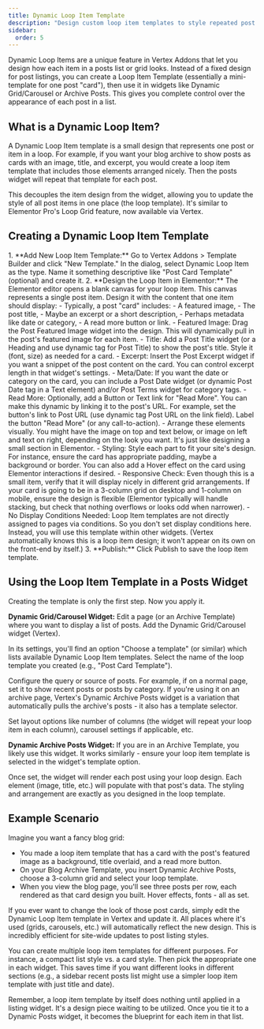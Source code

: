 ```yaml
---
title: Dynamic Loop Item Template
description: "Design custom loop item templates to style repeated post listings (cards) and apply them in grids or carousels with Vertex."
sidebar:
  order: 5
---
```


Dynamic Loop Items are a unique feature in Vertex Addons that let you design how each item in a posts list or grid looks. Instead of a fixed design for post listings, you can create a Loop Item Template (essentially a mini-template for one post "card"), then use it in widgets like Dynamic Grid/Carousel or Archive Posts. This gives you complete control over the appearance of each post in a list.

## What is a Dynamic Loop Item?

A Dynamic Loop Item template is a small design that represents one post or item in a loop. For example, if you want your blog archive to show posts as cards with an image, title, and excerpt, you would create a loop item template that includes those elements arranged nicely. Then the posts widget will repeat that template for each post.

This decouples the item design from the widget, allowing you to update the style of all post items in one place (the loop template). It's similar to Elementor Pro's Loop Grid feature, now available via Vertex.

## Creating a Dynamic Loop Item Template
<Steps>
1. **Add New Loop Item Template:** Go to Vertex Addons > Template Builder and click "New Template." In the dialog, select Dynamic Loop Item as the type. Name it something descriptive like "Post Card Template" (optional) and create it.
2. **Design the Loop Item in Elementor:** The Elementor editor opens a blank canvas for your loop item. This canvas represents a single post item. Design it with the content that one item should display:
   - Typically, a post "card" includes:
     - A featured image,
     - The post title,
     - Maybe an excerpt or a short description,
     - Perhaps metadata like date or category,
     - A read more button or link.
   - Featured Image: Drag the Post Featured Image widget into the design. This will dynamically pull in the post's featured image for each item.
   - Title: Add a Post Title widget (or a Heading and use dynamic tag for Post Title) to show the post's title. Style it (font, size) as needed for a card.
   - Excerpt: Insert the Post Excerpt widget if you want a snippet of the post content on the card. You can control excerpt length in that widget's settings.
   - Meta/Date: If you want the date or category on the card, you can include a Post Date widget (or dynamic Post Date tag in a Text element) and/or Post Terms widget for category tags.
   - Read More: Optionally, add a Button or Text link for "Read More". You can make this dynamic by linking it to the post's URL. For example, set the button's link to Post URL (use dynamic tag Post URL on the link field). Label the button "Read More" (or any call-to-action).
   - Arrange these elements visually. You might have the image on top and text below, or image on left and text on right, depending on the look you want. It's just like designing a small section in Elementor.
   - Styling: Style each part to fit your site's design. For instance, ensure the card has appropriate padding, maybe a background or border. You can also add a Hover effect on the card using Elementor interactions if desired.
   - Responsive Check: Even though this is a small item, verify that it will display nicely in different grid arrangements. If your card is going to be in a 3-column grid on desktop and 1-column on mobile, ensure the design is flexible (Elementor typically will handle stacking, but check that nothing overflows or looks odd when narrower).
   - No Display Conditions Needed: Loop Item templates are not directly assigned to pages via conditions. So you don't set display conditions here. Instead, you will use this template within other widgets. (Vertex automatically knows this is a loop item design; it won't appear on its own on the front-end by itself.)
3. **Publish:** Click Publish to save the loop item template.

</Steps>

## Using the Loop Item Template in a Posts Widget

Creating the template is only the first step. Now you apply it.

**Dynamic Grid/Carousel Widget:** Edit a page (or an Archive Template) where you want to display a list of posts. Add the Dynamic Grid/Carousel widget (Vertex).

In its settings, you'll find an option "Choose a template" (or similar) which lists available Dynamic Loop Item templates. Select the name of the loop template you created (e.g., "Post Card Template").

Configure the query or source of posts. For example, if on a normal page, set it to show recent posts or posts by category. If you're using it on an archive page, Vertex's Dynamic Archive Posts widget is a variation that automatically pulls the archive's posts - it also has a template selector.

Set layout options like number of columns (the widget will repeat your loop item in each column), carousel settings if applicable, etc.

**Dynamic Archive Posts Widget:** If you are in an Archive Template, you likely use this widget. It works similarly - ensure your loop item template is selected in the widget's template option.

Once set, the widget will render each post using your loop design. Each element (image, title, etc.) will populate with that post's data. The styling and arrangement are exactly as you designed in the loop template.

## Example Scenario

Imagine you want a fancy blog grid:

- You made a loop item template that has a card with the post's featured image as a background, title overlaid, and a read more button.
- On your Blog Archive Template, you insert Dynamic Archive Posts, choose a 3-column grid and select your loop template.
- When you view the blog page, you'll see three posts per row, each rendered as that card design you built. Hover effects, fonts - all as set.

If you ever want to change the look of those post cards, simply edit the Dynamic Loop Item template in Vertex and update it. All places where it's used (grids, carousels, etc.) will automatically reflect the new design. This is incredibly efficient for site-wide updates to post listing styles.

<Aside type="tip">You can create multiple loop item templates for different purposes. For instance, a compact list style vs. a card style. Then pick the appropriate one in each widget. This saves time if you want different looks in different sections (e.g., a sidebar recent posts list might use a simpler loop item template with just title and date).</Aside>

Remember, a loop item template by itself does nothing until applied in a listing widget. It's a design piece waiting to be utilized. Once you tie it to a Dynamic Posts widget, it becomes the blueprint for each item in that list.
